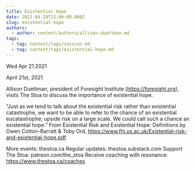 ```yaml
---
title: Existential Hope
date: 2021-04-20T22:00:00.000Z
slug: existential-hope
authors:
  - author: content/authors/allison-duettman.md
tags:
  - tag: content/tags/session.md
  - tag: content/tags/existential-hope.md
---
```






Wed Apr 21 2021

April 21st, 2021

Allison Duettman, president of Foresight Institute (https://foresight.org), visits The Stoa to discuss the importance of existential hope.

“Just as we tend to talk about the existential risk rather than existential catastrophe, we want to be able to refer to the chance of an existential eucatastrophe; upside risk on a large scale. We could call such a chance an existential hope.” From Existential Risk and Existential Hope: Definitions by Owen Cotton-Barratt & Toby Ord, https://www.fhi.ox.ac.uk/Existential-risk-and-existential-hope.pdf

More events: thestoa.ca
Regular updates: thestoa.substack.com
Support The Stoa: patreon.com/the_stoa
Receive coaching with resonance: https://www.thestoa.ca/coaches


